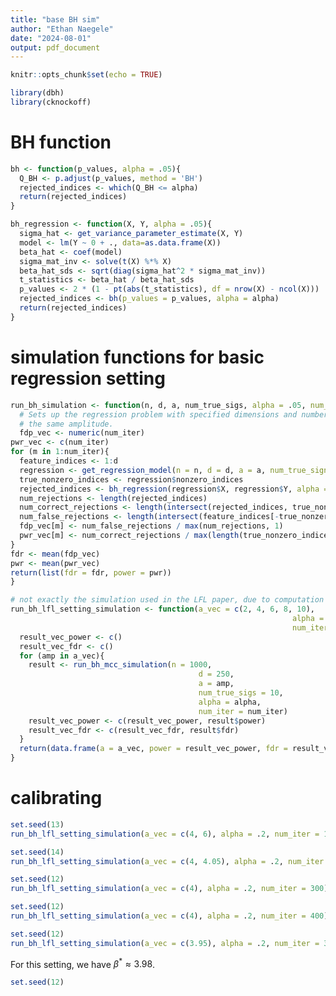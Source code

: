 ```yaml
---
title: "base BH sim"
author: "Ethan Naegele"
date: "2024-08-01"
output: pdf_document
---
```


```r
knitr::opts_chunk$set(echo = TRUE)
```

```r
library(dbh)
library(cknockoff)
```


# BH function

```r
bh <- function(p_values, alpha = .05){
  Q_BH <- p.adjust(p_values, method = 'BH')
  rejected_indices <- which(Q_BH <= alpha)
  return(rejected_indices)
}
```

```r
bh_regression <- function(X, Y, alpha = .05){
  sigma_hat <- get_variance_parameter_estimate(X, Y)
  model <- lm(Y ~ 0 + ., data=as.data.frame(X))
  beta_hat <- coef(model)
  sigma_mat_inv <- solve(t(X) %*% X)
  beta_hat_sds <- sqrt(diag(sigma_hat^2 * sigma_mat_inv))
  t_statistics <- beta_hat / beta_hat_sds
  p_values <- 2 * (1 - pt(abs(t_statistics), df = nrow(X) - ncol(X)))
  rejected_indices <- bh(p_values = p_values, alpha = alpha)
  return(rejected_indices)
}
```

# simulation functions for basic regression setting

```r
run_bh_simulation <- function(n, d, a, num_true_sigs, alpha = .05, num_iter = 500){
  # Sets up the regression problem with specified dimensions and number of true signals, all of which have
  # the same amplitude. 
  fdp_vec <- numeric(num_iter)
pwr_vec <- c(num_iter)
for (m in 1:num_iter){
  feature_indices <- 1:d
  regression <- get_regression_model(n = n, d = d, a = a, num_true_signals = num_true_sigs)
  true_nonzero_indices <- regression$nonzero_indices
  rejected_indices <- bh_regression(regression$X, regression$Y, alpha = alpha)
  num_rejections <- length(rejected_indices)
  num_correct_rejections <- length(intersect(rejected_indices, true_nonzero_indices))
  num_false_rejections <- length(intersect(feature_indices[-true_nonzero_indices], rejected_indices))
  fdp_vec[m] <- num_false_rejections / max(num_rejections, 1)
  pwr_vec[m] <- num_correct_rejections / max(length(true_nonzero_indices), 1)
}
fdr <- mean(fdp_vec)
pwr <- mean(pwr_vec)
return(list(fdr = fdr, power = pwr))
}
```


```r
# not exactly the simulation used in the LFL paper, due to computation concerns, but similar
run_bh_lfl_setting_simulation <- function(a_vec = c(2, 4, 6, 8, 10), 
                                                               alpha = .05, 
                                                               num_iter = 500){
  result_vec_power <- c()
  result_vec_fdr <- c()
  for (amp in a_vec){
    result <- run_bh_mcc_simulation(n = 1000,
                                          d = 250,
                                          a = amp, 
                                          num_true_sigs = 10,
                                          alpha = alpha,
                                          num_iter = num_iter)
    result_vec_power <- c(result_vec_power, result$power)
    result_vec_fdr <- c(result_vec_fdr, result$fdr)
  }
  return(data.frame(a = a_vec, power = result_vec_power, fdr = result_vec_fdr))
}
```

# calibrating 

```r
set.seed(13)
run_bh_lfl_setting_simulation(a_vec = c(4, 6), alpha = .2, num_iter = 100)
```

```r
set.seed(14)
run_bh_lfl_setting_simulation(a_vec = c(4, 4.05), alpha = .2, num_iter = 300)
```


```r
set.seed(12)
run_bh_lfl_setting_simulation(a_vec = c(4), alpha = .2, num_iter = 300)
```


```r
set.seed(12)
run_bh_lfl_setting_simulation(a_vec = c(4), alpha = .2, num_iter = 400)
```


```r
set.seed(12)
run_bh_lfl_setting_simulation(a_vec = c(3.95), alpha = .2, num_iter = 300)
```
For this setting, we have $\beta^* \approx 3.98$. 

```r
set.seed(12)

```

